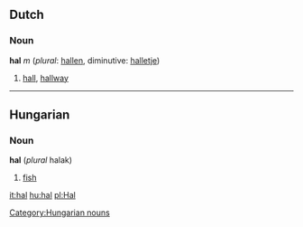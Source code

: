 ==Dutch==
===Noun===
'''hal''' ''m'' (''plural'': [[hallen]], diminutive: [[halletje]])

# [[hall]], [[hallway]]

----
==Hungarian==
===Noun===
'''hal''' (''plural'' halak)

# [[fish]]

[[it:hal]]
[[hu:hal]]
[[pl:Hal]]
[[Category:Hungarian nouns]]